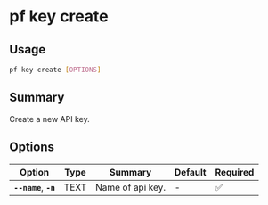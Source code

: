 # pf key create

## Usage

```bash
pf key create [OPTIONS]
```

## Summary

Create a new API key.

## Options

| Option | Type | Summary | Default | Required |
|--------|------|---------|---------|----------|
| **`--name`**, **`-n`** | TEXT | Name of api key. | - | ✅ |
